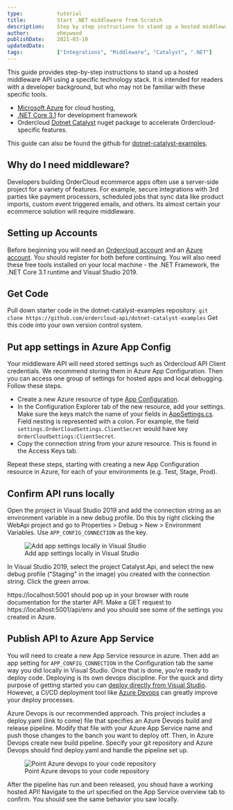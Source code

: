 ```yaml
---
type:           tutorial
title:          Start .NET middleware from Scratch
description:    Step by step instructions to stand up a hosted middleware using .NET Catalyst
author:         oheywood
publishDate:    2021-03-10
updatedDate:    
tags:           ["Integrations", "Middleware", "Catalyst", ".NET"]
---
```



This guide provides step-by-step instructions to stand up a hosted middleware API using a specific technology stack. It is intended for readers with a developer background, but who may not be familiar with these specific tools. 
- [Microsoft Azure](https://docs.microsoft.com/en-us/azure/guides/developer/azure-developer-guide) for cloud hosting, 
- [.NET Core 3.1](https://docs.microsoft.com/en-us/aspnet/core/introduction-to-aspnet-core?view=aspnetcore-3.1) for development framework
- Ordercloud [Dotnet Catalyst](https://github.com/ordercloud-api/ordercloud-dotnet-catalyst) nuget package to accelerate Ordercloud-specific features. 

This guide can also be found the github for [dotnet-catalyst-examples](https://github.com/ordercloud-api/dotnet-catalyst-examples). 

## Why do I need middleware? 

Developers building OrderCloud ecommerce apps often use a server-side project for a variety of features. For example, secure integrations with 3rd parties like payment processors, scheduled jobs that sync data like product imports, custom event triggered emails, and others. Its almost certain your ecommerce solution will require middleware. 

## Setting up Accounts

Before beginning you will need an [Ordercloud account](https://portal.ordercloud.io/register) and an [Azure account](https://azure.microsoft.com/en-us/pricing/purchase-options/pay-as-you-go). You should register for both before continuing. You will also need these free tools installed on your local machine - the .NET Framework, the .NET Core 3.1 runtime and Visual Studio 2019.

## Get Code 

Pull down starter code in the dotnet-catalyst-examples repository. 
```git clone https://github.com/ordercloud-api/dotnet-catalyst-examples```
Get this code into your own version control system.

## Put app settings in Azure App Config

Your middleware API will need stored settings such as Ordercloud API Client credentials. We recommend storing them in Azure App Configuration. Then you can access one group of settings for hosted apps and local debugging. Follow these steps.
- Create a new Azure resource of type [App Configuration](https://docs.microsoft.com/en-us/azure/azure-app-configuration/overview).
- In the Configuration Explorer tab of the new resource, add your settings. Make sure the keys match the name of your fields in [AppSettings.cs](https://github.com/ordercloud-api/dotnet-catalyst-examples/blob/dev/Catalyst.Api/AppSettings.cs). Field nesting is represented with a colon. For example, the field `settings.OrderCloudSettings.ClientSecret` would have key `OrderCloudSettings:ClientSecret`.
- Copy the connection string from your azure resource. This is found in the Access Keys tab. 

Repeat these steps, starting with creating a new App Configuration resource in Azure, for each of your environments (e.g. Test, Stage, Prod).

## Confirm API runs locally 

Open the project in Visual Studio 2019 and add the connection string as an environment variable in a new debug profile. Do this by right clicking the WebApi project and go to Properties > Debug > New > Environment Variables. Use `APP_CONFIG_CONNECTION` as the key.

<figure class="blog-figure">
<img src="/images/knowledge-base/inline/start-dotnet-middleware-from-scratch/local_debug_profile.png" alt="Add app settings locally in Visual Studio"/>
<figcaption>Add app settings locally in Visual Studio</figcaption>
</figure>

In Visual Studio 2019, select the project Catalyst.Api, and select the new debug profile ("Staging" in the image) you created with the connection string. Click the green arrow.

 https://localhost:5001 should pop up in your browser with route documentation for the starter API. Make a GET request to https://localhost:5001/api/env and you should see some of the settings you created in Azure. 


## Publish API to Azure App Service 

You will need to create a new App Service resource in azure. Then add an app setting for `APP_CONFIG_CONNECTION` in the Configuration tab the same way you did locally in Visual Studio. Once that is done, you're ready to deploy code. Deploying is its own devops discipline. For the quick and dirty purpose of getting started you can [deploy directly from Visual Studio](https://docs.microsoft.com/en-us/aspnet/core/tutorials/publish-to-azure-webapp-using-vs?view=aspnetcore-5.0). However, a CI/CD deployment tool like [Azure Devops](https://azure.microsoft.com/en-us/services/devops) can greatly improve your deploy processes. 

Azure Devops is our recommended approach. This project includes a deploy.yaml (link to come) file that specifies an Azure Devops build and release pipeline. Modify that file with your Azure App Service name and push those changes to the banch you want to deploy off. Then, in Azure Devops create new build pipeline. Specify your git repository and Azure Devops should find deploy.yaml and handle the pipeline set up.

<figure class="blog-figure">
<img src="/images/knowledge-base/inline/start-dotnet-middleware-from-scratch/where_is_your_code.png" alt="Point Azure devops to your code repository"/>
<figcaption>Point Azure devops to your code repository</figcaption>
</figure>

After the pipeline has run and been released, you shoud have a working hosted API! Navigate to the url specified on the App Service overview tab to confirm. You should see the same behavior you saw locally. 
